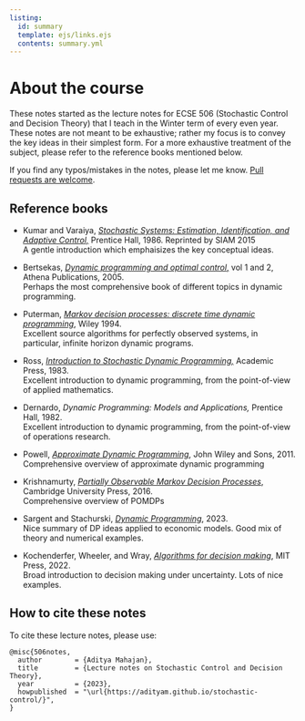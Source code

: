 ```yaml
---
listing:
  id: summary
  template: ejs/links.ejs
  contents: summary.yml
---
```


# About the course {.unnumbered}

These notes started as the lecture notes for ECSE 506 (Stochastic Control and Decision Theory) that I teach in the Winter term of every even year. These notes are not meant to be exhaustive; rather my focus is to convey the key ideas in their simplest form. For a more exhaustive treatment of the subject, please refer to the reference books mentioned below.

::: {#summary .column-screen-inset-right style="max-width: 850px;"}
:::

If you find any typos/mistakes in the notes, please let me know. [Pull requests are welcome](https://github.com/adityam/stochastic-control/tree/quarto).


## Reference books

-   Kumar and Varaiya, [*Stochastic Systems: Estimation,
    Identification, and Adaptive
    Control,*](http://bookstore.siam.org/cl75/) Prentice Hall, 1986.
    Reprinted by SIAM 2015
    <br />
    A gentle introduction which emphaisizes the key conceptual ideas.

-   Bertsekas, [*Dynamic programming and optimal
    control*,](http://www.athenasc.com/dpbook.html) vol 1 and
    2, Athena Publications, 2005.
    <br />
    Perhaps the most comprehensive book of different topics in
    dynamic programming.

-   Puterman, [*Markov decision processes: discrete time dynamic
    programming*](http://onlinelibrary.wiley.com/book/10.1002/9780470316887), Wiley 1994.
    <br />
    Excellent source algorithms for perfectly observed systems, in
    particular, infinite horizon dynamic programs.

-   Ross, [*Introduction to Stochastic Dynamic
Programming,*](https://www.elsevier.com/books/introduction-to-stochastic-dynamic-programming/ross/978-0-12-598420-1) Academic
    Press, 1983.
    <br />
    Excellent introduction to dynamic programming, from the
    point-of-view of applied mathematics.

-   Dernardo, *Dynamic Programming: Models and Applications,*
    Prentice Hall, 1982.
    <br />
    Excellent introduction to dynamic programming, from the
    point-of-view of operations research.

-   Powell, [*Approximate Dynamic Programming*](http://adp.princeton.edu),
    John Wiley and Sons, 2011.
    <br />
    Comprehensive overview of approximate dynamic programming

-   Krishnamurty, [*Partially Observable Markov Decision
    Processes*](https://www.cambridge.org/core/books/partially-observed-markov-decision-processes),
    Cambridge University Press, 2016.
    <br />
    Comprehensive overview of POMDPs

-   Sargent and Stachurski, [*Dynamic Programming*](https://dp.quantecon.org/), 2023.
    <br />
    Nice summary of DP ideas applied to economic models. Good mix of theory and numerical examples. 

-   Kochenderfer, Wheeler, and Wray, [*Algorithms for decision making*](https://algorithmsbook.com/),
    MIT Press, 2022. 
    <br />
    Broad introduction to decision making under uncertainty. Lots of nice examples.


## How to cite these notes

To cite these lecture notes, please use:

```
@misc{506notes,
  author        = {Aditya Mahajan},
  title         = {Lecture notes on Stochastic Control and Decision Theory},
  year          = {2023},
  howpublished  = "\url{https://adityam.github.io/stochastic-control/}",
}
```
